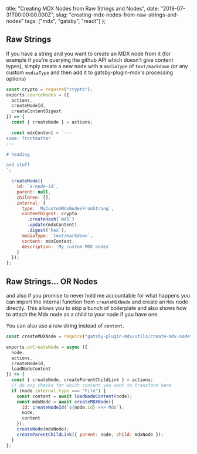   title: "Creating MDX Nodes from Raw Strings and Nodes",
  date: "2019-07-31T00:00:00.000Z",
  slug: "creating-mdx-nodes-from-raw-strings-and-nodes"
  tags: ["mdx", "gatsby", "react"]
};
## Raw Strings
If you have a string and you want to create an MDX node from
it (for example if you're querying the github API which
doesn't give content types), simply create a new node with a
`mediaType` of `text/markdown` (or any custom `mediaType`
and then add it to gatsby-plugin-mdx's processing options)

```js
const crypto = require("crypto");
exports.sourceNodes = ({
  actions,
  createNodeId,
  createContentDigest
}) => {
  const { createNode } = actions;

  const mdxContent = `---
some: frontmatter
---

# heading

and stuff
`;

  createNode({
    id: `a-node-id`,
    parent: null,
    children: [],
    internal: {
      type: `MyCustomMdxNodesFromString`,
      contentDigest: crypto
        .createHash(`md5`)
        .update(mdxContent)
        .digest(`hex`),
      mediaType: `text/markdown`,
      content: mdxContent,
      description: `My custom MDX nodes`
    }
  });
};
```

## Raw Strings... OR Nodes

and also if you promise to never hold me accountable for
what happens you can import the internal function from
`createMDXNode` and create an `Mdx` node directly. This
allows you to skip a bunch of boilerplate and also shows how
to attach the Mdx node as a child to your node if you have
one.

You can also use a raw string instead of `content`.

```js
const createMDXNode = require("gatsby-plugin-mdx/utils/create-mdx-node");

exports.onCreateNode = async ({
  node,
  actions,
  createNodeId,
  loadNodeContent
}) => {
  const { createNode, createParentChildLink } = actions;
  // do any checks for which content you want to transform here
  if (node.internal.type === "File") {
    const content = await loadNodeContent(node);
    const mdxNode = await createMDXNode({
      id: createNodeId(`${node.id} >>> Mdx`),
      node,
      content
    });
    createNode(mdxNode);
    createParentChildLink({ parent: node, child: mdxNode });
  }
};
```
